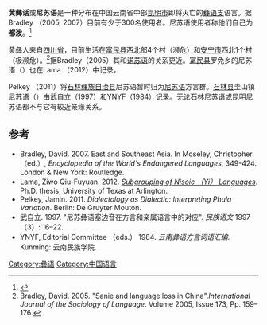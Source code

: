 {{Citation style|time=2021-04-03T07:58:47+00:00}}
{{Infobox language
|name=黄彝话
|altname=尼苏语
|pronunciation=
|states=[[中国|中国]]
|region=[[云南省|云南省]]
|ethnicity=[[彝族|彝族]]
|speakers=<300
|date=2005
|ref=<ref name="Bradley2005"/>
|familycolor=汉藏语系
|fam2=([[藏缅语族|藏缅语族]])
|fam3=[[缅彝语群|缅彝语群]]
|fam4=[[彝语支|彝语支]]
|fam5=[[彝语北部方言|彝语北部方言]]
|fam6=
|iso3=
|glotto=nyis1235
|glottorefname=Nyisu
}}
'''黄彝话'''或'''尼苏语'''是一种分布在中国云南省中部[[昆明市|昆明市]]即将灭亡的[[彝语支|彝语支]]语言。据Bradley （2005, 2007）目前有少于300名使用者。尼苏语使用者称他们自己为'''都泼'''。<ref name="AsiaHarvest">{{cite web |url=http://asiaharvest.org/index.php/people-group-profiles/china/ |title=Archived copy |access-date=2013-07-19 |url-status=dead |archive-url=https://web.archive.org/web/20130801062653/http://asiaharvest.org/index.php/people-group-profiles/china/ |archive-date=2013-08-01 |dead-url=no }}</ref>

黄彝人来自[[四川省|四川省]]，目前生活在[[富民县|富民县]]西北部4个村（濒危）和[[安宁市|安宁市]]西北1个村（极濒危）。<ref name="Bradley2005">Bradley, David. 2005. "Sanie and language loss in China".''International Journal of the Sociology of Language''. Volume 2005, Issue 173, Pp. 159–176.</ref>据Bradley（2005）其和[[诺苏语|诺苏语]]的关系更近。[[富民县|富民县]]罗免乡的尼苏语（''{{IPA|ȵi55 su33 pho21}}''）也在Lama （2012）中记录。

Pelkey （2011）将[[石林彝族自治县|石林彝族自治县]]尼苏语暂时归为[[尼苏语|尼苏语]]方言群。[[石林县|石林县]]圭山镇尼苏语（''{{IPA|ȵi55 su33 pʰu55}}''）由武自立（1997）和YNYF（1984）记录。无论石林尼苏语或昆明尼苏语都不与它有较近亲缘关系。

==参考==
{{reflist}}
*Bradley, David. 2007. East and Southeast Asia. In Moseley, Christopher （ed.）, ''Encyclopedia of the World's Endangered Languages'', 349-424. London & New York: Routledge.
*Lama, Ziwo Qiu-Fuyuan. 2012. ''[https://uta-ir.tdl.org/uta-ir/bitstream/handle/10106/11161/Lama_uta_2502D_11591.pdf?sequence=1&isAllowed=y Subgrouping of Nisoic （Yi） Languages]{{Wayback|url=https://uta-ir.tdl.org/uta-ir/bitstream/handle/10106/11161/Lama_uta_2502D_11591.pdf?sequence=1&isAllowed=y |date=20150427143542 }}''. Ph.D. thesis, University of Texas at Arlington.
*Pelkey, Jamin. 2011. ''Dialectology as Dialectic: Interpreting Phula Variation''. Berlin: De Gruyter Mouton.
*武自立. 1997. "尼苏彝语塞边音在方言和亲属语言中的对应". ''民族语文'' 1997 （3）: 16–22.
*YNYF, Editorial Committee （eds.） 1984. ''云南彝语方言词语汇编''. Kunming: 云南民族学院.

{{中国语言}}
{{汉藏语系}}
{{Lolo-Burmese languages}}

[[Category:彝语|Category:彝语]]
[[Category:中国语言|Category:中国语言]]